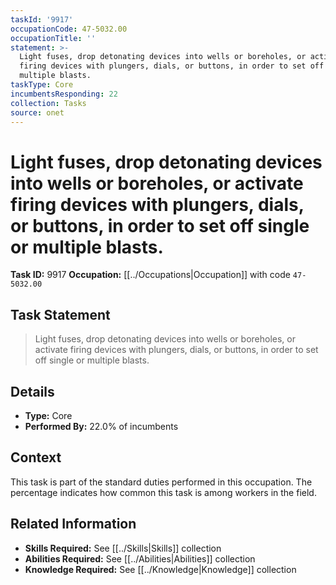 ```yaml
---
taskId: '9917'
occupationCode: 47-5032.00
occupationTitle: ''
statement: >-
  Light fuses, drop detonating devices into wells or boreholes, or activate
  firing devices with plungers, dials, or buttons, in order to set off single or
  multiple blasts.
taskType: Core
incumbentsResponding: 22
collection: Tasks
source: onet
---
```

# Light fuses, drop detonating devices into wells or boreholes, or activate firing devices with plungers, dials, or buttons, in order to set off single or multiple blasts.

**Task ID:** 9917
**Occupation:** [[../Occupations|Occupation]] with code `47-5032.00`

## Task Statement

> Light fuses, drop detonating devices into wells or boreholes, or activate firing devices with plungers, dials, or buttons, in order to set off single or multiple blasts.

## Details

- **Type:** Core
- **Performed By:** 22.0% of incumbents

## Context

This task is part of the standard duties performed in this occupation. The percentage indicates how common this task is among workers in the field.

## Related Information

- **Skills Required:** See [[../Skills|Skills]] collection
- **Abilities Required:** See [[../Abilities|Abilities]] collection
- **Knowledge Required:** See [[../Knowledge|Knowledge]] collection
